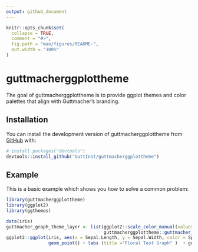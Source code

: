 ```yaml
---
output: github_document
---
```


<!-- README.md is generated from README.Rmd. Please edit that file -->

```r
knitr::opts_chunk$set(
  collapse = TRUE,
  comment = "#>",
  fig.path = "man/figures/README-",
  out.width = "100%"
)
```

# guttmacherggplottheme

<!-- badges: start -->
<!-- badges: end -->

The goal of guttmacherggplottheme is to provide ggplot themes and color palettes that align with Guttmacher's branding.

## Installation

You can install the development version of guttmacherggplottheme from [GitHub](https://github.com/) with:

``` r
# install.packages("devtools")
devtools::install_github("GuttInst/guttmacherggplottheme")
```

## Example

This is a basic example which shows you how to solve a common problem:

```r
library(guttmacherggplottheme)
library(ggplot2)
library(ggthemes)

data(iris)
guttmacher_graph_theme_layer <- list(ggplot2::scale_color_manual(values = c("#2DBF4E", "#00ABCB", "#FFCE01", "#E66A18")),
                                     guttmacherggplottheme::guttmacher_theme())
ggplot2::ggplot(iris, aes(x = Sepal.Length, y = Sepal.Width, color = Species)) +
                geom_point() + labs (title ="Floral Test Graph" )  + guttmacher_graph_theme_layer

```
